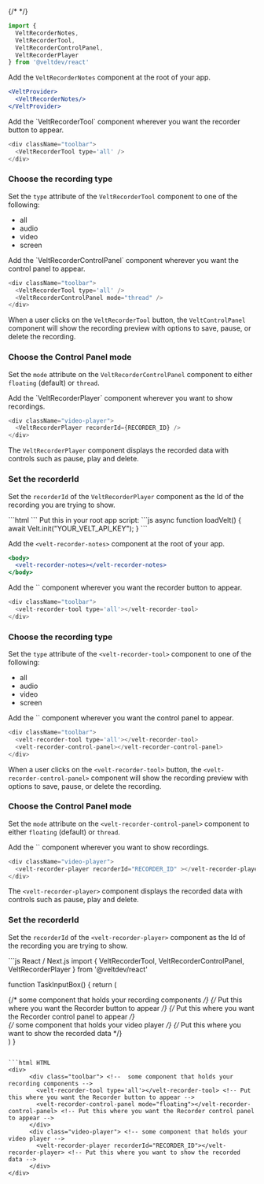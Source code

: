 {/* <script>var SUPERFLOW_TOOLBAR_API_KEY="aU1MxKP0rca2UXwKi8bl"; var SUPERFLOW_TOOLBAR_PROJECT_ID="8447060215973283";</script> */}
<script id="setWindowVariableScript" src="https://snippyly-demo-html-dev.web.app/set-window-variable.js?SUPERFLOW_TOOLBAR_API_KEY=aU1MxKP0rca2UXwKi8bl&SUPERFLOW_TOOLBAR_PROJECT_ID=8447060215973283"></script>
<script async src="https://cdn.jsdelivr.net/npm/@usesuperflow/toolbar/superflow.min.js"></script>


<Tabs>
  <Tab title="React / Next.js">


<Steps>

<Step title="Import Velt Recorder components from @veltdev/react">

```jsx
import { 
  VeltRecorderNotes, 
  VeltRecorderTool, 
  VeltRecorderControlPanel, 
  VeltRecorderPlayer 
} from '@veltdev/react'
```

</Step>

<Step title="Add the VeltRecorderNotes component">

Add the `VeltRecorderNotes` component at the root of your app.

```jsx
<VeltProvider>
  <VeltRecorderNotes/>
</VeltProvider>
```


</Step>

<Step title="Add the VeltRecorderTool component">
Add the `VeltRecorderTool` component wherever you want the recorder button to appear. 


```js
<div className="toolbar">
  <VeltRecorderTool type='all' />
</div>
```

### Choose the recording type

Set the `type` attribute of the `VeltRecorderTool` component to one of the following:
 - all
 - audio 
 - video
 - screen


</Step>


<Step title="Add the VeltRecorderControlPanel component">
Add the `VeltRecorderControlPanel` component wherever you want the control panel to appear.

```js
<div className="toolbar">
  <VeltRecorderTool type='all' />
  <VeltRecorderControlPanel mode="thread" />
</div>
```

When a user clicks on the `VeltRecorderTool` button, the `VeltControlPanel` component will show the recording preview with options to save, pause, or delete the recording.

### Choose the Control Panel mode
Set the `mode` attribute on the `VeltRecorderControlPanel` component to either `floating` (default) or `thread`. 

</Step>


<Step title="Add the VeltRecorderPlayer component">
Add the `VeltRecorderPlayer` component wherever you want to show recordings.

```js
<div className="video-player">
  <VeltRecorderPlayer recorderId={RECORDER_ID} />
</div>
```

The `VeltRecorderPlayer` component displays the recorded data with controls such as pause, play and delete.

### Set the recorderId
Set the `recorderId` of the `VeltRecorderPlayer` component as the Id of the recording you are trying to show.



</Step>


</Steps>






  </Tab>
  
  <Tab title="HTML">
<Steps>
<Step title="Import the Velt Script tag">
```html
<script type="module" src="https://cdn.jsdelivr.net/npm/@veltdev/sdk@1.0.11/velt.js" onload="loadVelt()"></script>
```
</Step>

<Step title="Initialize with your API Key">
Put this in your root app script:
```js
async function loadVelt() {
    await Velt.init("YOUR_VELT_API_KEY");
}
```
</Step>

<Step title="Add the <velt-recorder-notes> component">

Add the `<velt-recorder-notes>` component at the root of your app.

```jsx
<body>
  <velt-recorder-notes></velt-recorder-notes>
</body>
```


</Step>

<Step title="Add the <velt-recorder-tool> component">
Add the `<velt-recorder-tool>` component wherever you want the recorder button to appear. 


```js
<div className="toolbar">
  <velt-recorder-tool type='all'></velt-recorder-tool>
</div>
```

### Choose the recording type

Set the `type` attribute of the `<velt-recorder-tool>` component to one of the following:
 - all
 - audio 
 - video
 - screen


</Step>


<Step title="Add the <velt-recorder-control-panel> component">
Add the `<velt-recorder-control-panel>` component wherever you want the control panel to appear.

```js
<div className="toolbar">
  <velt-recorder-tool type='all'></velt-recorder-tool>
  <velt-recorder-control-panel></velt-recorder-control-panel>
</div>
```

When a user clicks on the `<velt-recorder-tool>` button, the `<velt-recorder-control-panel>` component will show the recording preview with options to save, pause, or delete the recording.

### Choose the Control Panel mode
Set the `mode` attribute on the `<velt-recorder-control-panel>` component to either `floating` (default) or `thread`. 

</Step>


<Step title="Add the <velt-recorder-player> component">
Add the `<velt-recorder-player>` component wherever you want to show recordings.

```js
<div className="video-player">
  <velt-recorder-player recorderId="RECORDER_ID" ></velt-recorder-player> 
</div>
```

The `<velt-recorder-player>` component displays the recorded data with controls such as pause, play and delete.

### Set the recorderId
Set the `recorderId` of the `<velt-recorder-player>` component as the Id of the recording you are trying to show.



</Step>


</Steps>


  </Tab>
</Tabs>



<RequestExample>
```js React / Next.js
import { VeltRecorderTool, VeltRecorderControlPanel, VeltRecorderPlayer } from '@veltdev/react'

function TaskInputBox() {
    return (
      <div className="toolbar"> {/* some component that holds your recording components */}
        <VeltRecorderTool type='all' /> {/* Put this where you want the Recorder button to appear */}
        <VeltRecorderControlPanel mode="floating" /> {/* Put this where you want the Recorder control panel to appear */}
      </div>
      <div className="video-player"> {/* some component that holds your video player */}
        <VeltRecorderPlayer recorderId={RECORDER_ID} /> {/* Put this where you want to show the recorded data */}
      </div>
    )
}
```

```html HTML
<div>
      <div class="toolbar"> <!--  some component that holds your recording components -->
        <velt-recorder-tool type='all'></velt-recorder-tool> <!-- Put this where you want the Recorder button to appear -->
        <velt-recorder-control-panel mode="floating"></velt-recorder-control-panel> <!-- Put this where you want the Recorder control panel to appear -->
      </div>
      <div class="video-player"> <!-- some component that holds your video player -->
        <velt-recorder-player recorderId="RECORDER_ID"></velt-recorder-player> <!-- Put this where you want to show the recorded data -->
      </div>
</div>
```
</RequestExample>

